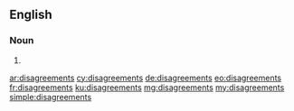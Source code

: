 ==English==

===Noun===
{{head|en}}

# {{plural of|disagreement}}

[[ar:disagreements]]
[[cy:disagreements]]
[[de:disagreements]]
[[eo:disagreements]]
[[fr:disagreements]]
[[ku:disagreements]]
[[mg:disagreements]]
[[my:disagreements]]
[[simple:disagreements]]
